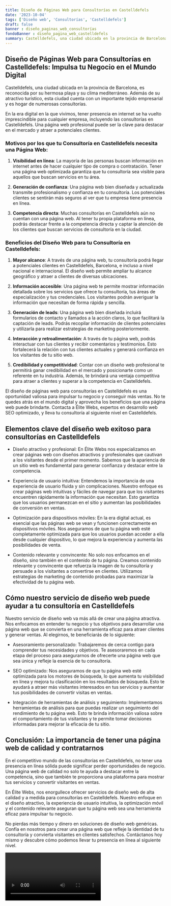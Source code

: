 ```yaml
---
title: Diseño de Páginas Web para Consultorías en Castelldefels
date: '2023-10-04'
tags: ['Diseño web', 'Consultorías', 'Castelldefels']
draft: false
banner : diseño_paginas_web_consultorías
fondoBanner : diseño_pagina_web_castelldefels
summary: Castelldefels, una ciudad ubicada en la provincia de Barcelona, es reconocida por su hermosa playa y su clima mediterráneo. Además de su atractivo turístico, esta ciudad cuenta con un importante tejido empresarial y es hogar de numerosas consultorías.
---
```


## Diseño de Páginas Web para Consultorías en Castelldefels: Impulsa tu Negocio en el Mundo Digital

Castelldefels, una ciudad ubicada en la provincia de Barcelona, es reconocida por su hermosa playa y su clima mediterráneo. Además de su atractivo turístico, esta ciudad cuenta con un importante tejido empresarial y es hogar de numerosas consultorías.

En la era digital en la que vivimos, tener presencia en internet se ha vuelto imprescindible para cualquier empresa, incluyendo las consultorías en Castelldefels. Una página web profesional puede ser la clave para destacar en el mercado y atraer a potenciales clientes.

### Motivos por los que tu Consultoría en Castelldefels necesita una Página Web:

1. **Visibilidad en línea**: La mayoría de las personas buscan información en internet antes de hacer cualquier tipo de compra o contratación. Tener una página web optimizada garantiza que tu consultoría sea visible para aquellos que buscan servicios en tu área.

2. **Generación de confianza**: Una página web bien diseñada y actualizada transmite profesionalismo y confianza en tu consultoría. Los potenciales clientes se sentirán más seguros al ver que tu empresa tiene presencia en línea.

3. **Competencia directa**: Muchas consultorías en Castelldefels aún no cuentan con una página web. Al tener tu propia plataforma en línea, podrás destacar frente a la competencia directa y captar la atención de los clientes que buscan servicios de consultoría en la ciudad.

### Beneficios del Diseño Web para tu Consultoría en Castelldefels:

1. **Mayor alcance**: A través de una página web, tu consultoría podrá llegar a potenciales clientes en Castelldefels, Barcelona, e incluso a nivel nacional e internacional. El diseño web permite ampliar tu alcance geográfico y atraer a clientes de diversas ubicaciones.

2. **Información accesible**: Una página web te permite mostrar información detallada sobre los servicios que ofrece tu consultoría, tus áreas de especialización y tus credenciales. Los visitantes podrán averiguar la información que necesitan de forma rápida y sencilla.

3. **Generación de leads**: Una página web bien diseñada incluirá formularios de contacto y llamados a la acción claros, lo que facilitará la captación de leads. Podrás recopilar información de clientes potenciales y utilizarla para realizar estrategias de marketing posteriormente.

4. **Interacción y retroalimentación**: A través de tu página web, podrás interactuar con tus clientes y recibir comentarios y testimonios. Esto fortalecerá la relación con tus clientes actuales y generará confianza en los visitantes de tu sitio web.

5. **Credibilidad y competitividad**: Contar con un diseño web profesional te permitirá ganar credibilidad en el mercado y posicionarte como un referente en tu industria. Además, te brindará una ventaja competitiva para atraer a clientes y superar a la competencia en Castelldefels.

El diseño de páginas web para consultorías en Castelldefels es una oportunidad valiosa para impulsar tu negocio y conseguir más ventas. No te quedes atrás en el mundo digital y aprovecha los beneficios que una página web puede brindarte. Contacta a Élite Webs, expertos en desarrollo web SEO optimizado, y lleva tu consultoría al siguiente nivel en Castelldefels.

<GifSeo />

<Cta />

## Elementos clave del diseño web exitoso para consultorías en Castelldefels

- Diseño atractivo y profesional: En Élite Webs nos especializamos en crear páginas web con diseños atractivos y profesionales que cautivan a los visitantes desde el primer momento. Sabemos que la apariencia de un sitio web es fundamental para generar confianza y destacar entre la competencia.

- Experiencia de usuario intuitiva: Entendemos la importancia de una experiencia de usuario fluida y sin complicaciones. Nuestro enfoque es crear páginas web intuitivas y fáciles de navegar para que los visitantes encuentren rápidamente la información que necesitan. Esto garantiza que los usuarios permanezcan en el sitio y aumentan las posibilidades de conversión en ventas.

- Optimización para dispositivos móviles: En la era digital actual, es esencial que las páginas web se vean y funcionen correctamente en dispositivos móviles. Nos aseguramos de que tu página web esté completamente optimizada para que los usuarios puedan acceder a ella desde cualquier dispositivo, lo que mejora la experiencia y aumenta las posibilidades de venta.

- Contenido relevante y convincente: No solo nos enfocamos en el diseño, sino también en el contenido de tu página. Creamos contenido relevante y convincente que refuerza la imagen de tu consultoría y persuade a los visitantes a convertirse en clientes. Utilizamos estrategias de marketing de contenido probadas para maximizar la efectividad de tu página web.

## Cómo nuestro servicio de diseño web puede ayudar a tu consultoría en Castelldefels

Nuestro servicio de diseño web va más allá de crear una página atractiva. Nos enfocamos en entender tu negocio y tus objetivos para desarrollar una página web que se convierta en una herramienta eficaz para atraer clientes y generar ventas. Al elegirnos, te beneficiarás de lo siguiente:

- Asesoramiento personalizado: Trabajaremos de cerca contigo para comprender tus necesidades y objetivos. Te asesoraremos en cada etapa del proceso para asegurarnos de ofrecerte una página web que sea única y refleje la esencia de tu consultoría.

- SEO optimizado: Nos aseguramos de que tu página web esté optimizada para los motores de búsqueda, lo que aumenta tu visibilidad en línea y mejora tu clasificación en los resultados de búsqueda. Esto te ayudará a atraer más visitantes interesados en tus servicios y aumentar tus posibilidades de convertir visitas en ventas.

- Integración de herramientas de análisis y seguimiento: Implementamos herramientas de análisis para que puedas realizar un seguimiento del rendimiento de tu página web. Esto te brinda información valiosa sobre el comportamiento de tus visitantes y te permite tomar decisiones informadas para mejorar la eficacia de tu sitio.

## Conclusión: La importancia de tener una página web de calidad y contratarnos

En el competitivo mundo de las consultorías en Castelldefels, no tener una presencia en línea sólida puede significar perder oportunidades de negocio. Una página web de calidad no solo te ayuda a destacar entre la competencia, sino que también te proporciona una plataforma para mostrar tus servicios y convertir visitantes en ventas.

En Élite Webs, nos enorgullece ofrecer servicios de diseño web de alta calidad y a medida para consultorías en Castelldefels. Nuestro enfoque en el diseño atractivo, la experiencia de usuario intuitiva, la optimización móvil y el contenido relevante aseguran que tu página web sea una herramienta eficaz para impulsar tu negocio.

No pierdas más tiempo y dinero en soluciones de diseño web genéricas. Confía en nosotros para crear una página web que refleje la identidad de tu consultoría y convierta visitantes en clientes satisfechos. Contáctanos hoy mismo y descubre cómo podemos llevar tu presencia en línea al siguiente nivel.

<Video />

<CtaBot job='Consultorías' city='Castelldefels'/>

<Gmaps query='Castelldefels+españa+maps' />